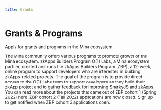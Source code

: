 ```yaml
---
title: Grants
---
```


# Grants & Programs
Apply for grants and programs in the Mina ecosystem


The Mina community offers various programs to promote growth of the Mina ecosystem.
zkApps Builders Program
O(1) Labs, a Mina ecosystem partner, created and runs the zkApps Builders Program (ZBP), a 12-week, online program to support developers who are interested in building zkApps-related projects.
The goal of the program is to provide direct access to the O(1) Labs team to support developers as they build their zkApp project and to gather feedback for improving SnarkyJS and zkApps. You can read more about the projects that came out of ZBP cohort 1 (Spring 2022) here.
ZBP cohort 2 (Fall 2022) applications are now closed.
Sign up to get notified when ZBP cohort 3 applications open.